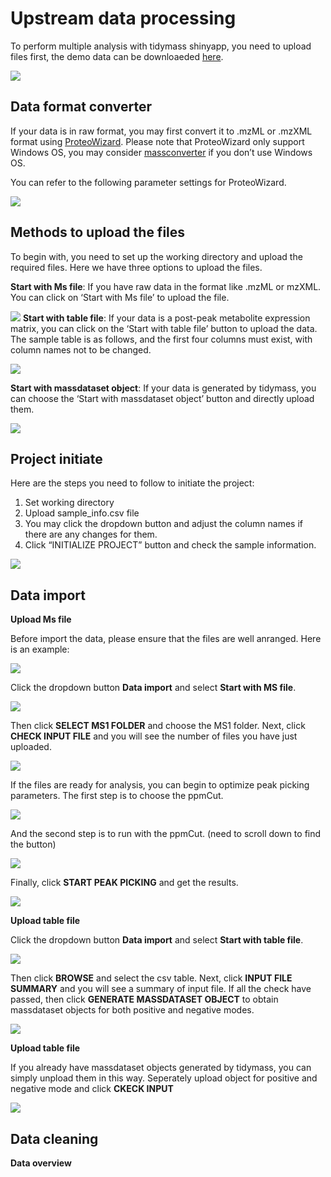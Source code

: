 # Upstream data processing

To perform multiple analysis with tidymass shinyapp, you need to upload files first, the demo data can be downloaeded [here](https://drive.google.com/file/d/10OmQjZApoqJcd163X5C67pij2yZGWHnF/view?usp=sharing).

![](figures/demo_data.png)


## Data format converter

If your data is in raw format, you may first convert it to .mzML or .mzXML format using [ProteoWizard](https://proteowizard.sourceforge.io). Please note that ProteoWizard only support Windows OS, you may consider [massconverter](https://massconverter.tidymass.org) if you don't use Windows OS.

You can refer to the following parameter settings for ProteoWizard.

![](figures/ProteoWizard.png)

## Methods to upload the files

To begin with, you need to set up the working directory and upload the required files. Here we have three options to upload the files.

**Start with Ms file**: 
If you have raw data in the format like .mzML or mzXML. You can click on ‘Start with Ms file’ to upload the file.

![](figures/select_ms.png)
**Start with table file**: If your data is a post-peak metabolite expression matrix, you can click on the ‘Start with table file’ button to upload the data. The sample table is as follows, and the first four columns must exist, with column names not to be changed. 

![](figures/table_upload.png)

**Start with massdataset object**: If your data is generated by tidymass, you can choose the ‘Start with massdataset object’ button and directly upload them.

![](figures/object_upload.png)

## Project initiate

Here are the steps you need to follow to initiate the project:

1. Set working directory
2. Upload sample_info.csv file
3. You may click the dropdown button and adjust the column names if there are any changes for them.
4. Click "INITIALIZE PROJECT" button and check the sample information.

![](figures/project_initiate.png)

## Data import

**Upload Ms file**

Before import the data, please ensure that the files are well anranged. Here is an example:

![](figures/MS1_files.png)

Click the dropdown button **Data import** and select **Start with MS file**.

![](figures/MS_start.png)


Then click **SELECT MS1 FOLDER** and choose the MS1 folder. Next, click **CHECK INPUT FILE** and you will see the number of files you have just uploaded.

![](figures/select_ms.png)

If the files are ready for analysis, you can begin to optimize peak picking parameters. The first step is to choose the ppmCut.

![](figures/optimization_part1.png)

And the second step is to run with the ppmCut. (need to scroll down to find the button)

![](figures/optimization_part2.png)

Finally, click **START PEAK PICKING** and get the results.

![](figures/peak_picking.png)

**Upload table file**

Click the dropdown button **Data import** and select **Start with table file**.

![](figures/table_start.png)

Then click **BROWSE** and select the csv table. Next, click **INPUT FILE SUMMARY** and you will see a summary of input file. If all the check have passed, then click **GENERATE MASSDATASET OBJECT** to obtain massdataset objects for both positive and negative modes.

![](figures/select_table.png)

**Upload table file**

If you already have massdataset objects generated by tidymass, you can simply unpload them in this way. Seperately upload object for positive and negative mode and click **CKECK INPUT**

![](figures/object_page.png)



## Data cleaning

**Data overview**












